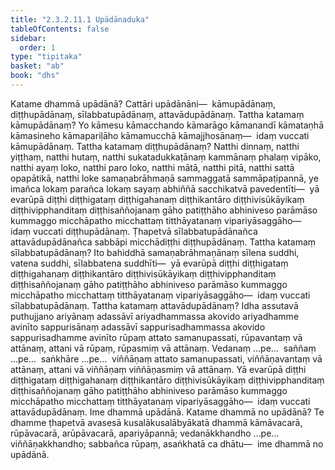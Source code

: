 ```yaml
---
title: "2.3.2.11.1 Upādānaduka"
tableOfContents: false
sidebar:
  order: 1
type: "tipitaka"
basket: "ab"
book: "dhs"
---
```



<DynamicBreadcrumb />

<Division number="1219" book="dhs" bookNo="29" page="240">

<Paragraph number="1915" book="dhs">
Katame dhammā upādānā? Cattāri upādānāni—  kāmupādānaṃ, diṭṭhupādānaṃ, sīlabbatupādānaṃ, attavādupādānaṃ.
</Paragraph>

</Division>
<Division number="1220" book="dhs" bookNo="29" page="241">

<Paragraph number="1916" book="dhs">
Tattha katamaṃ kāmupādānaṃ? Yo kāmesu kāmacchando kāmarāgo kāmanandī kāmataṇhā kāmasineho kāmapariḷāho kāmamucchā kāmajjhosānaṃ—  idaṃ vuccati kāmupādānaṃ.
</Paragraph>

</Division>
<Division number="1221" book="dhs" bookNo="29" page="241">

<Paragraph number="1917" book="dhs">
Tattha katamaṃ diṭṭhupādānaṃ? Natthi dinnaṃ, natthi yiṭṭhaṃ, natthi hutaṃ, natthi sukatadukkaṭānaṃ kammānaṃ phalaṃ vipāko, natthi ayaṃ loko, natthi paro loko, natthi mātā, natthi pitā, natthi sattā opapātikā, natthi loke samaṇabrāhmaṇā sammaggatā sammāpaṭipannā, ye imañca lokaṃ parañca lokaṃ sayaṃ abhiññā sacchikatvā pavedentīti—  yā evarūpā diṭṭhi diṭṭhigataṃ diṭṭhigahanaṃ diṭṭhikantāro diṭṭhivisūkāyikaṃ diṭṭhivipphanditaṃ diṭṭhisaññojanaṃ gāho patiṭṭhāho abhiniveso parāmāso kummaggo micchāpatho micchattaṃ titthāyatanaṃ vipariyāsaggāho—  idaṃ vuccati diṭṭhupādānaṃ. Ṭhapetvā sīlabbatupādānañca attavādupādānañca sabbāpi micchādiṭṭhi diṭṭhupādānaṃ.
</Paragraph>

</Division>
<Division number="1222" book="dhs" bookNo="29" page="241">

<Paragraph number="1918" book="dhs">
Tattha katamaṃ sīlabbatupādānaṃ? Ito bahiddhā samaṇabrāhmaṇānaṃ sīlena suddhi, vatena suddhi, sīlabbatena suddhīti—  yā evarūpā diṭṭhi diṭṭhigataṃ diṭṭhigahanaṃ diṭṭhikantāro diṭṭhivisūkāyikaṃ diṭṭhivipphanditaṃ diṭṭhisaññojanaṃ gāho patiṭṭhāho abhiniveso parāmāso kummaggo micchāpatho micchattaṃ titthāyatanaṃ vipariyāsaggāho—  idaṃ vuccati sīlabbatupādānaṃ.
</Paragraph>

</Division>
<Division number="1223" book="dhs" bookNo="29" page="241">

<Paragraph number="1919" book="dhs">
Tattha katamaṃ attavādupādānaṃ? Idha assutavā puthujjano ariyānaṃ adassāvī ariyadhammassa akovido ariyadhamme avinīto sappurisānaṃ adassāvī sappurisadhammassa akovido sappurisadhamme avinīto rūpaṃ attato samanupassati, rūpavantaṃ vā attānaṃ, attani vā rūpaṃ, rūpasmiṃ vā attānaṃ. Vedanaṃ …pe…  saññaṃ …pe…  saṅkhāre …pe…  viññāṇaṃ attato samanupassati, viññāṇavantaṃ vā attānaṃ, attani vā viññāṇaṃ viññāṇasmiṃ vā attānaṃ. Yā evarūpā diṭṭhi diṭṭhigataṃ diṭṭhigahanaṃ diṭṭhikantāro diṭṭhivisūkāyikaṃ diṭṭhivipphanditaṃ diṭṭhisaññojanaṃ gāho patiṭṭhāho abhiniveso parāmāso kummaggo micchāpatho micchattaṃ titthāyatanaṃ vipariyāsaggāho—  idaṃ vuccati attavādupādānaṃ.
</Paragraph>

<Paragraph number="1920" book="dhs">
Ime dhammā upādānā.
</Paragraph>

</Division>
<Division number="1224" book="dhs" bookNo="29" page="242">

<Paragraph number="1921" book="dhs">
Katame dhammā no upādānā? Te dhamme ṭhapetvā avasesā kusalākusalābyākatā dhammā kāmāvacarā, rūpāvacarā, arūpāvacarā, apariyāpannā; vedanākkhandho …pe…  viññāṇakkhandho; sabbañca rūpaṃ, asaṅkhatā ca dhātu—  ime dhammā no upādānā.
</Paragraph>
</Division>